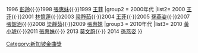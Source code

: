 {{Navbox
|name  = 新加坡金曲獎最佳演繹女歌手
|title = [[新加坡金曲獎]]最佳演繹女歌手
|titlestyle=background:	#FFFF00
|group1 = 1990年代
|list1= 1995 [[林憶蓮]]{{·}}1996 [[彭羚]]{{·}}1998 [[張惠妹]]{{·}}1999 [[王菲]]
|group2 = 2000年代
|list2= 2000 [[王菲]]{{·}}2001 [[林憶蓮]]{{·}}2003 [[梁靜茹]]{{·}}2004 [[王菲]]{{·}}2005 [[孙燕姿|孫燕姿]]{{·}}2007 [[張韶涵]]{{·}}2008 [[梁靜茹]]{{·}}2009 [[張惠妹]]
|group3 = 2010年代
|list3= 2010 [[黃小琥]]{{·}}2011 [[張惠妹]]{{·}} 2013 [[莫文蔚]]{{·}} 2014 [[孙燕姿|孫燕姿]]
}}
<noinclude>
[[Category:新加坡金曲獎]]
</noinclude>